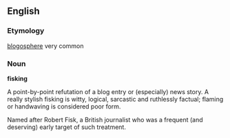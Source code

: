 ==English==

===Etymology===
[[blogosphere]] very common

===Noun===
'''fisking'''

A point-by-point refutation of a blog entry or (especially) news story. A really stylish fisking is witty, logical, sarcastic and ruthlessly factual; flaming or handwaving is considered poor form.

Named after Robert Fisk, a British journalist who was a frequent (and deserving) early target of such treatment.